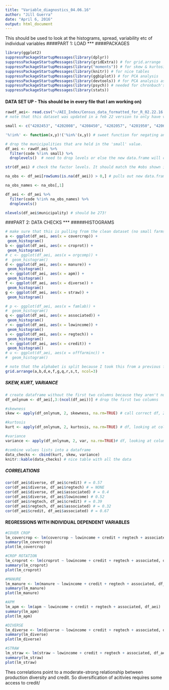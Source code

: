 ```yaml
---
title: "Variable_diagnostics_04.06.16"
author: "Jill Guerra"
date: "April 6, 2016"
output: html_document
---
```

This should be used to look at the histograms, spread, variability etc of individual variables 
####PART 1: LOAD
***
####PACKAGES
```r
library(ggplot2)
suppressPackageStartupMessages(library(dplyr))
suppressPackageStartupMessages(library(gridExtra)) # for grid.arrange 
suppressPackageStartupMessages(library("moments")) # for skew & kurtosis
suppressPackageStartupMessages(library(knitr)) # for nice tables 
suppressPackageStartupMessages(library(ggbiplot)) # for PCA analysis 
suppressPackageStartupMessages(library(devtools)) # for PCA analysis as well, I believe 
suppressPackageStartupMessages(library(psych)) # needed for chronbach's alpha
suppressPackageStartupMessages(library(stats)) 
```

#### DATA SET UP  - This should be in every file that I am working on)
```r
rawdf_aei<- read.csv("~/AEI_Index/Census_data_formatted_for_R_02.22.16.csv", quote = '"', sep = ",", na.strings = c(".",""), strip.white = TRUE) # load full dataset
# note that this dataset was updated in a feb 22 version to only have variables that I will be working with 
```

```r

small <- c("4202453", "4202008", "4208450", "4202057", "4201950", "4206306") # these are the codes for the municipalities that have fewer than 50 farms. Names in Result_tracking Rmd. 

'%!in%' <- function(x,y)!('%in%'(x,y)) # sweet function for negating an %in% function 

# drop the municipalities that are held in the 'small' value. 
df_aei <- rawdf_aei %>% 
  filter(code %!in% small) %>% 
  droplevels()  # need to drop levels or else the new data.frame will continue to store the other factors even though they aren't being used. See Homework 5 from stats class for more about this. 

str(df_aei) # check the factor levels. It should match the #obs shown in the global environment section. If it does not then the droplevels() didn't work. 

```

```r
na_obs <- df_aei[rowSums(is.na(df_aei)) > 0,] # pulls out new data.frame with just the NA values

na_obs_names <- na_obs[,1]

df_aei <- df_aei %>% 
  filter(code %!in% na_obs_names) %>% 
  droplevels()

nlevels(df_aei$municipality) # should be 273! 

```


###PART 2: DATA CHECKS
***
#####HISTOGRAMS
```r
# make sure that this is pulling from the clean dataset (no small farms, no NAs - i.e. the data that is used in the regression) 
a <- ggplot(df_aei, aes(x = covercrop)) +
 geom_histogram()
b <- ggplot(df_aei, aes(x = croprot)) +
 geom_histogram()
# c <- ggplot(df_aei, aes(x = orgcomp)) +
#  geom_histogram()
d <- ggplot(df_aei, aes(x = manure)) +
 geom_histogram()
e <- ggplot(df_aei, aes(x = apm)) +
 geom_histogram()
f <- ggplot(df_aei, aes(x = diverse)) +
 geom_histogram()
g <- ggplot(df_aei, aes(x = straw)) +
 geom_histogram()

# p <- ggplot(df_aei, aes(x = famlab)) +
#  geom_histogram()
q <- ggplot(df_aei, aes(x = associated)) +
 geom_histogram()
r <- ggplot(df_aei, aes(x = lowincome)) +
 geom_histogram()
s <- ggplot(df_aei, aes(x = regtech)) +
 geom_histogram()
t <- ggplot(df_aei, aes(x = credit)) +
 geom_histogram()
# u <- ggplot(df_aei, aes(x = offfarminc)) +
#  geom_histogram()

# note that the alphabet is split because I took this from a previous file 
grid.arrange(a,b,d,e,f,g,q,r,s,t, ncol=3)

```

##### SKEW, KURT, VARIANCE
```r
# create dataframe without the first two columns because they aren't numbers 
df_onlynum <- df_aei[,3:(ncol(df_aei))] # drop the first two columns 

#skewness 
skew <- apply(df_onlynum, 2, skewness, na.rm=TRUE) # call correct df, 2 means looking at columns (1 would indicate looking rows), skewness is the function applied, ignore NAs 

#kurtosis
kurt <- apply(df_onlynum, 2, kurtosis, na.rm=TRUE) # df, looking at columns, kurtosis is function, ignore NAs

#variance 
variance <- apply(df_onlynum, 2, var, na.rm=TRUE)# df, looking at columns, variance is function, ignore NAs

```

```r
#combine values lists into a dataframe 
data_checks <- cbind(kurt, skew, variance) 
knitr::kable(data_checks) # nice table with all the data 

```

##### CORRELATIONS
```r
cor(df_aei$diverse, df_aei$credit) # = 0.57
cor(df_aei$diverse, df_aei$regtech) # = NONE
cor(df_aei$diverse, df_aei$associated) # = 0.4
cor(df_aei$diverse, df_aei$lowincome) # 0.52
cor(df_aei$regtech, df_aei$credit) # = 0.39
cor(df_aei$regtech, df_aei$associated) # = 0.32
cor(df_aei$credit, df_aei$associated) # = 0.67
```

#### REGRESSIONS WITH INDIVIDUAL DEPENDENT VARIABLES
```r
#COVER CROP 
lm_covercrop <- lm(covercrop ~ lowincome + credit + regtech + associated, df_aei)
summary(lm_covercrop)
plot(lm_covercrop)

#CROP ROTATION 
lm_croprot <- lm(croprot ~ lowincome + credit + regtech + associated, df_aei)
summary(lm_croprot)
plot(lm_croprot)

#MANURE
lm_manure <- lm(manure ~ lowincome + credit + regtech + associated, df_aei)
summary(lm_manure)
plot(lm_manure)

#APM
lm_apm <- lm(apm ~ lowincome + credit + regtech + associated, df_aei)
summary(lm_apm)
plot(lm_apm)

#DIVERSE
lm_diverse <- lm(diverse ~ lowincome + credit + regtech + associated, df_aei)
summary(lm_diverse)
plot(lm_diverse)

#STRAW
lm_straw <- lm(straw ~ lowincome + credit + regtech + associated, df_aei)
summary(lm_straw)
plot(lm_straw)
```

Thes correlations point to a moderate-strong relationship between production diversity and credit. So diversification of acitivies requires some access to credit/ 